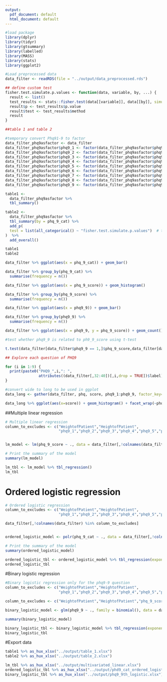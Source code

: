 ```yaml
---
output:
  pdf_document: default
  html_document: default
---
```

```r
#load package
library(dplyr)
library(tidyr)
library(gtsummary)
library(labelled)
library(MASS)
library(stats)
library(ggplot2)
```

```r
#Load preprocessed data
data_filter <- readRDS(file = "../output/data_preprocessed.rds")
```

```r
## define custom test
fisher.test.simulate.p.values <- function(data, variable, by, ...) {
  result <- list()
  test_results <- stats::fisher.test(data[[variable]], data[[by]], simulate.p.value = TRUE)
  result$p <- test_results$p.value
  result$test <- test_results$method
  result
}
```


```r
##table 1 and table 2

#temporary convert Phq91-9 to factor
data_filter_phq9asfactor <- data_filter
data_filter_phq9asfactor$phq9_1 <- factor(data_filter_phq9asfactor$phq9_1, levels = c("0","1","2","3"))
data_filter_phq9asfactor$phq9_2 <- factor(data_filter_phq9asfactor$phq9_2, levels = c("0","1","2","3"))
data_filter_phq9asfactor$phq9_3 <- factor(data_filter_phq9asfactor$phq9_3, levels = c("0","1","2","3"))
data_filter_phq9asfactor$phq9_4 <- factor(data_filter_phq9asfactor$phq9_4, levels = c("0","1","2","3"))
data_filter_phq9asfactor$phq9_5 <- factor(data_filter_phq9asfactor$phq9_5, levels = c("0","1","2","3"))
data_filter_phq9asfactor$phq9_6 <- factor(data_filter_phq9asfactor$phq9_6, levels = c("0","1","2","3"))
data_filter_phq9asfactor$phq9_7 <- factor(data_filter_phq9asfactor$phq9_7, levels = c("0","1","2","3"))
data_filter_phq9asfactor$phq9_8 <- factor(data_filter_phq9asfactor$phq9_8, levels = c("0","1","2","3"))
data_filter_phq9asfactor$phq9_9 <- factor(data_filter_phq9asfactor$phq9_9, levels = c("0","1","2","3"))
```

```r
table1 <- 
  data_filter_phq9asfactor %>%
  tbl_summary()

table2 <- 
  data_filter_phq9asfactor %>%
  tbl_summary(by = phq_9_cat) %>%
  add_p(
  test = list(all_categorical() ~ "fisher.test.simulate.p.values")  # this applies the custom test to all categorical variables
)  %>%
  add_overall()
```


```r
table1
table2
```


```r
data_filter %>% ggplot(aes(x = phq_9_cat)) + geom_bar()

data_filter %>% group_by(phq_9_cat) %>%
  summarise(frequency = n())
```

```r
data_filter %>% ggplot(aes(x = phq_9_score)) + geom_histogram()

data_filter %>% group_by(phq_9_score) %>%
  summarise(frequency = n())
```
```r
data_filter %>% ggplot(aes(x = phq9_9)) + geom_bar()

data_filter %>% group_by(phq9_9) %>%
  summarise(frequency = n())
```
```r
data_filter %>% ggplot(aes(x = phq9_9, y = phq_9_score)) + geom_count()
```
```r
#test whether phq9_9 is related to ph9_9_score using t-test

t.test(data_filter[data_filter$phq9_9 == 1,]$phq_9_score,data_filter[data_filter$phq9_9 == 0,]$phq_9_score)
```
```r
## Explore each question of PHQ9

for (i in 1:9) {
  print(paste0("PHQ9_",i,": ",
               attributes((data_filter[,32:40])[,i,drop = TRUE])$label))
}

```
```r
#convert wide to long to be used in ggplot
data_long <- gather(data_filter, phq, score, phq9_1:phq9_9, factor_key=TRUE)
```


```r
data_long %>% ggplot(aes(x=score)) + geom_histogram() + facet_wrap(~phq)
```

##Multiple linear regression

```r
# Multiple linear regression
column_to_excludes <- c("WeightofPatient","HeightofPatient",
                        "phq9_1","phq9_2","phq9_3","phq9_4","phq9_5","phq9_6","phq9_7","phq9_8","phq9_9","phq_9_cat")


lm_model <- lm(phq_9_score ~ ., data = data_filter[,!colnames(data_filter) %in% column_to_excludes])

# Print the summary of the model
summary(lm_model)
```
```r
lm_tbl <- lm_model %>% tbl_regression()
lm_tbl
```



# Ordered logistic regression
```r
# Ordered logistic regression
column_to_excludes <- c("WeightofPatient","HeightofPatient",
                        "phq9_1","phq9_2","phq9_3","phq9_4","phq9_5","phq9_6","phq9_7","phq9_8","phq9_9","phq_9_score")

data_filter[,!colnames(data_filter) %in% column_to_excludes]


ordered_logistic_model <- polr(phq_9_cat ~ ., data = data_filter[,!colnames(data_filter) %in% column_to_excludes],Hess = TRUE)

# Print the summary of the model
summary(ordered_logistic_model)
```
```r
ordered_logistic_tbl <- ordered_logistic_model %>% tbl_regression(exponentiate = TRUE)
ordered_logistic_tbl
```




#Binary logistic regression
```r
#Binary logistic regression only for the phq9-9 question 
column_to_excludes <- c("WeightofPatient","HeightofPatient",
                        "phq9_1","phq9_2","phq9_3","phq9_4","phq9_5","phq9_6","phq9_7","phq9_8","phq_9_score","phq_9_cat")

column_to_excludes <- c("WeightofPatient","HeightofPatient","phq_9_score","phq_9_cat")

binary_logistic_model <- glm(phq9_9 ~ ., family = binomial(), data = data_filter[,!colnames(data_filter) %in% column_to_excludes])

summary(binary_logistic_model)
```

```r
binary_logistic_tbl <- binary_logistic_model %>% tbl_regression(exponentiate = TRUE)
binary_logistic_tbl
```

#Export data
```r
table1 %>% as_hux_xlsx("../output/table_1.xlsx")
table2 %>% as_hux_xlsx("../output/table_2.xlsx")

lm_tbl %>% as_hux_xlsx("../output/multivariated_linear.xlsx")
ordered_logistic_tbl %>% as_hux_xlsx("../output/phd9_cat_ordered_logistic.xlsx")
binary_logistic_tbl %>% as_hux_xlsx("../output/phq9_9th_logistic.xlsx")
```

